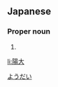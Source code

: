 ==Japanese==
{{ja-kanjitab|陽|大}}

===Proper noun===
{{ja-pos|proper|ようだい}}

# {{given name|male|lang=ja}}

[[Category:Japanese male given names|ようだい]]

[[li:陽大]]